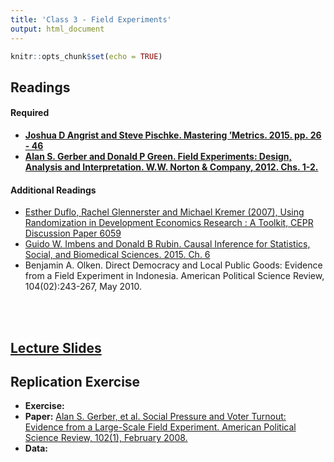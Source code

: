```yaml
---
title: 'Class 3 - Field Experiments'
output: html_document
---
```


```r
knitr::opts_chunk$set(echo = TRUE)
```

## Readings
#### Required
- **[Joshua D Angrist and Steve Pischke. Mastering 'Metrics. 2015. pp. 26 - 46](Classes/Class_3/Readings/Angrist_Pischke_26_46.pdf)**
- **[Alan S. Gerber and Donald P Green. Field Experiments: Design, Analysis and Interpretation. W.W. Norton & Company, 2012. Chs. 1-2.](Classes/Class_3/Readings/Gerber_Green_Ch1_2.pdf)**

#### Additional Readings
- [Esther Duflo, Rachel Glennerster and Michael Kremer (2007), Using Randomization in Development Economics Research : A Toolkit, CEPR Discussion Paper 6059](Classes/Class_3/Readings/Duflo et al Randomization Toolkit.pdf)
- [Guido W. Imbens and Donald B Rubin. Causal Inference for Statistics, Social, and Biomedical Sciences. 2015. Ch. 6](Classes/Class_3/Readings/Imbens_Rubin_104_125.pdf)
- Benjamin A. Olken. Direct Democracy and Local Public Goods: Evidence from a Field Experiment in Indonesia. American Political Science Review, 104(02):243-267, May 2010.

<br> </br>

## [Lecture Slides](Classes/Class_3/Slides_v1.pdf)

## Replication Exercise
- **Exercise:**
- **Paper:** [Alan S. Gerber, et al. Social Pressure and Voter Turnout: Evidence from a Large-Scale Field Experiment. American Political Science Review, 102(1), February 2008.](Classes/Class_3/Replication/Gerber Green and Larimer 2008.pdf)
- **Data:** 
